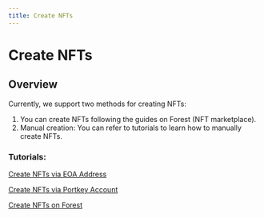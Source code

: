 ```yaml
---
title: Create NFTs
---
```


# Create NFTs

## Overview

Currently, we support two methods for creating NFTs:

1.  You can create NFTs following the guides on Forest (NFT marketplace).
1.  Manual creation: You can refer to tutorials to learn how to manually create NFTs.

### Tutorials:

[Create NFTs via EOA Address](docs/QuickStartGuides/LaunchTokenAndNFTCollection/CreateNFTsViaEOAAddress.mdx)

[Create NFTs via Portkey Account](docs/QuickStartGuides/LaunchTokenAndNFTCollection/CreateNFTsViaPortkeyAccount.mdx)

[Create NFTs on Forest](docs/QuickStartGuides/LaunchTokenAndNFTCollection/CreateNFTsOnForest.mdx)

